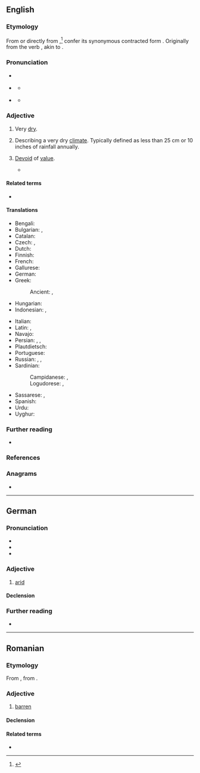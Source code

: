 {{also|àrid|árið}}
==English==

===Etymology===
{{root|en|ine-pro|*h₂eHs-}}
From {{der|en|fr|aride}} or directly from {{der|en|la|āridus||dry, arid, parched}},<ref>{{R:Lexico}}</ref> confer its synonymous contracted form {{m|la|ardus}}. Originally from the verb {{m|la|āreo||I am dry, I am parched}}, akin to {{m|la|ārdeō||I am on fire, I burn}}.

===Pronunciation===
* {{a|UK}} {{IPA|en|/ˈæɹ.ɪd/}}
* {{a|US}} {{IPA|en|/ˈæɹ.ɪd/}}
** {{audio|en|En-us-ne-arid.ogg|Audio (US)}} {{a|non-Mary-marry-merry}}
* {{a|US}} {{IPA|en|/ˈɛɚ.ɪd/}}
** {{audio|en|en-us-arid.ogg|Audio (US)}} {{a|Mary-marry-merry}}

===Adjective===
{{en-adj|er|more}}

# Very [[dry]].
#: {{ant|en|wet|drenched|damp|moist}}
#: {{ux|en|The cake was '''arid'''.}}
# Describing a very dry [[climate]]. Typically defined as less than 25 cm or 10 inches of rainfall annually.
#: {{syn|en|xeric}}
#: {{hypo|en|semi-arid|semiarid}}
#: {{ant|en|rainforest|humid}}
#: {{ux|en|Deserts are known for being '''arid'''.}}
# {{lb|en|figurative}} [[devoid|Devoid]] of [[value]].
#: {{ant|en|valuable|costly|precious}}
#: {{ux|en|The millionaire viewed his gift as '''arid'''.}}
#* {{quote-book|en|year=1956|author=Arthur C. Clarke|authorlink=Arthur C. Clarke|title=The City and the Stars|page=37|passage=Such occupations might have seemed '''arid''' to those who did not possess the intellect to appreciate their subtleties.}}

====Related terms====
* {{l|en|aridity}}

====Translations====
{{trans-top|very dry}}
* Bengali: {{t|bn|শুষ্ক|sc=Beng}}
* Bulgarian: {{t+|bg|сух}}, {{t+|bg|безводен}}
* Catalan: {{t+|ca|àrid}}
* Czech: {{t|cs|vyprahlý}}, {{t+|cs|suchý}}
* Dutch: {{t+|nl|droog}}
* Finnish: {{t+|fi|kuiva}}
* French: {{t+|fr|aride}}
* Gallurese: {{t|sdn|àrritu}}
* German: {{t+|de|arid}}
* Greek:
*: Ancient: {{t|grc|κάγκανος}}, {{t|grc|ἄνυδρος}}
* Hungarian: {{t+|hu|kiszáradt}}
* Indonesian: {{t+|id|gersang}}, {{t+|id|tandus}}
{{trans-mid}}
* Italian: {{t+|it|arido}}
* Latin: {{t+|la|āridus}}, {{t|la|inaquōsus}}
* Navajo: {{t|nv|hóółtseii}}
* Persian: {{t+|fa|خشک|sc=fa-Arab}}, {{t+|fa|بایر|sc=fa-Arab}}, {{t|fa|کم باران|sc=fa-Arab}}
* Plautdietsch: {{t|pdt|drieech}}
* Portuguese: {{t+|pt|árido}}
* Russian: {{t+|ru|сухо́й}}, {{t+|ru|засу́шливый}}, {{t+|ru|безво́дный}}
* Sardinian:
*: Campidanese: {{t|sc|àrridu}}, {{t|sc|àridu}}
*: Logudorese: {{t|sc|assuttu}}, {{t|sc|àrridu}}
* Sassarese: {{t|sdc|aramiddu}}, {{t|sdc|séccu}}
* Spanish: {{t+|es|árido}}
* Urdu: {{t|ur|خشک}}
* Uyghur: {{t|ug|қурғақ}}
{{trans-bottom}}

===Further reading===
* {{pedia}}

===References===
<references/>

===Anagrams===
* {{anagrams|en|a=adir|Aird|Dair|Dari|IARD|Irad|RAID|dari|dira|raid|riad}}

----

==German==

===Pronunciation===
* {{IPA|de|/aˈʁiːt/}}
* {{audio|de|De-arid.ogg|Audio}}
* {{hyphenation|de|arid}}

===Adjective===
{{de-adj|arider|aridesten}}

# [[#English|arid]]

====Declension====
{{de-decl-adj|arid|arider|aridest}}

===Further reading===
* {{R:Duden}}

----

==Romanian==

===Etymology===
From {{bor|ro|fr|aride}}, from {{der|ro|la|aridus}}.

===Adjective===
{{ro-adj}}

# [[barren]]

====Declension====
{{ro-decl-adj}}

====Related terms====
* {{l|ro|ariditate}}